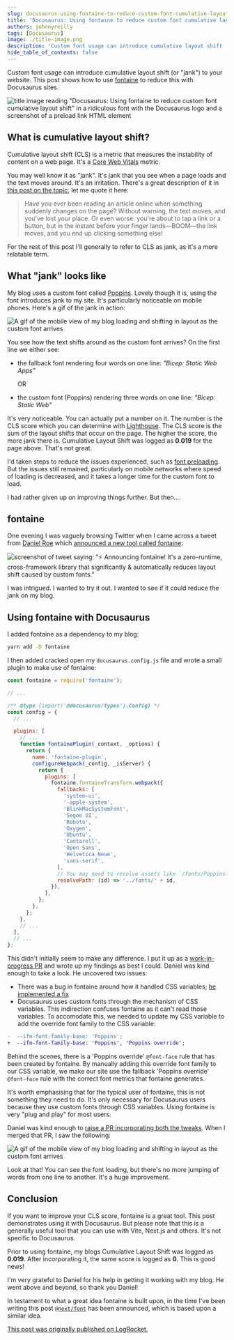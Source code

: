 ```yaml
---
slug: docusaurus-using-fontaine-to-reduce-custom-font-cumulative-layout-shift
title: 'Docusaurus: Using fontaine to reduce custom font cumulative layout shift'
authors: johnnyreilly
tags: [Docusaurus]
image: ./title-image.png
description: 'Custom font usage can introduce cumulative layout shift (or "jank") to your website. This post shows how to use fontaine to reduce this with Docusaurus sites.'
hide_table_of_contents: false
---
```


Custom font usage can introduce cumulative layout shift (or "jank") to your website. This post shows how to use [fontaine](https://github.com/unjs/fontaine) to reduce this with Docusaurus sites.

![title image reading "Docusaurus: Using fontaine to reduce custom font cumulative layout shift" in a ridiculous font with the Docusaurus logo and a screenshot of a preload link HTML element](title-image.png)

<!--truncate-->

## What is cumulative layout shift?

Cumulative layout shift (CLS) is a metric that measures the instability of content on a web page. It's a [Core Web Vitals](https://web.dev/vitals/) metric.

You may well know it as "jank". It's jank that you see when a page loads and the text moves around. It's an irritation. There's a great description of it in [this post on the topic](https://web.dev/cls/); let me quote it here:

> Have you ever been reading an article online when something suddenly changes on the page? Without warning, the text moves, and you've lost your place. Or even worse: you're about to tap a link or a button, but in the instant before your finger lands—BOOM—the link moves, and you end up clicking something else!

For the rest of this post I'll generally to refer to CLS as jank, as it's a more relatable term.

## What "jank" looks like

My blog uses a custom font called [Poppins](https://fonts.google.com/specimen/Poppins). Lovely though it is, using the font introduces jank to my site. It's particularly noticeable on mobile phones. Here's a gif of the jank in action:

![A gif of the mobile view of my blog loading and shifting in layout as the custom font arrives](my-jank.gif)

You see how the text shifts around as the custom font arrives? On the first line we either see:

- the fallback font rendering four words on one line: _"Bicep: Static Web Apps"_

  OR

- the custom font (Poppins) rendering three words on one line: _"Bicep: Static Web"_

It's very noticeable. You can actually put a number on it. The number is the CLS score which you can determine with [Lighthouse](https://developer.chrome.com/docs/lighthouse/overview/). The CLS score is the sum of the layout shifts that occur on the page. The higher the score, the more jank there is. Cumulative Layout Shift was logged as **0.019** for the page above. That's not great.

I'd taken steps to reduce the issues experienced, such as [font preloading](../2021-12-29-preload-fonts-with-docusaurus/index.mdx). But the issues still remained, particularly on mobile networks where speed of loading is decreased, and it takes a longer time for the custom font to load.

I had rather given up on improving things further. But then....

## fontaine

One evening I was vaguely browsing Twitter when I came across a tweet from [Daniel Roe](https://twitter.com/danielcroe) which [announced a new tool called fontaine](https://twitter.com/danielcroe/status/1581428654479138817):

![screenshot of tweet saying: "⚡️ Announcing `fontaine`! It's a zero-runtime, cross-framework library that significantly & automatically reduces layout shift caused by custom fonts."](screenshot-tweet-about-fontaine.webp)

I was intrigued. I wanted to try it out. I wanted to see if it could reduce the jank on my blog.

## Using fontaine with Docusaurus

I added fontaine as a dependency to my blog:

```bash
yarn add -D fontaine
```

I then added cracked open my `docusaurus.config.js` file and wrote a small plugin to make use of fontaine:

```js
const fontaine = require('fontaine');

// ...

/** @type {import('@docusaurus/types').Config} */
const config = {
  // ...

  plugins: [
    // ...
    function fontainePlugin(_context, _options) {
      return {
        name: 'fontaine-plugin',
        configureWebpack(_config, _isServer) {
          return {
            plugins: [
              fontaine.fontaineTransform.webpack({
                fallbacks: [
                  'system-ui',
                  '-apple-system',
                  'BlinkMacSystemFont',
                  'Segoe UI',
                  'Roboto',
                  'Oxygen',
                  'Ubuntu',
                  'Cantarell',
                  'Open Sans',
                  'Helvetica Neue',
                  'sans-serif',
                ],
                // You may need to resolve assets like `/fonts/Poppins-Bold.ttf` to a particular directory
                resolvePath: (id) => '../fonts/' + id,
              }),
            ],
          };
        },
      };
    },
    // ...
  ],
  // ...
};
```

This didn't initially seem to make any difference. I put it up as a [work-in-progress PR](https://github.com/johnnyreilly/blog.johnnyreilly.com/pull/305) and wrote up my findings as best I could. Daniel was kind enough to take a look. He uncovered two issues:

- There was a bug in fontaine around how it handled CSS variables; [he implemented a fix](https://github.com/unjs/fontaine/commit/a708bb07ccc48f385c67ccc3b1eed280d8ee47fc)
- Docusaurus uses custom fonts through the mechanism of CSS variables. This indirection confuses fontaine as it can't read those variables. To accomodate this, we needed to update my CSS variable to add the override font family to the CSS variable:

```diff
-  --ifm-font-family-base: 'Poppins';
+  --ifm-font-family-base: 'Poppins', 'Poppins override';
```

Behind the scenes, there is a 'Poppins override' `@font-face` rule that has been created by fontaine. By manually adding this override font family to our CSS variable, we make our site use the fallback 'Poppins override' `@font-face` rule with the correct font metrics that fontaine generates.

It's worth emphasising that for the typical user of fontaine, this is not something they need to do. It's only necessary for Docusaurus users because they use custom fonts through CSS variables. Using fontaine is very "plug and play" for most users.

Daniel was kind enough to [raise a PR incorporating both the tweaks](https://github.com/johnnyreilly/blog.johnnyreilly.com/pull/307). When I merged that PR, I saw the following:

![A gif of the mobile view of my blog loading and shifting in layout as the custom font arrives](my-jank-fixed.gif)

Look at that! You can see the font loading, but there's no more jumping of words from one line to another. It's a huge improvement.

## Conclusion

If you want to improve your CLS score, fontaine is a great tool. This post demonstrates using it with Docusaurus. But please note that this is a generally useful tool that you can use with Vite, Next.js and others. It's not specific to Docusaurus.

Prior to using fontaine, my blogs Cumulative Layout Shift was logged as **0.019**. After incorporating it, the same score is logged as **0**. This is good news!

I'm very grateful to Daniel for his help in getting it working with my blog. He went above and beyond, so thank you Daniel!

In testament to what a great idea fontaine is built upon, in the time I've been writing this post [`@next/font`](https://nextjs.org/blog/next-13#nextfont) has been announced, which is based upon a similar idea.

[This post was originally published on LogRocket.](https://blog.logrocket.com/docusaurus-using-fontaine-reduce-cumulative-layout-shift/)

<head>
  <link
    rel="canonical"
    href="https://blog.logrocket.com/docusaurus-using-fontaine-reduce-cumulative-layout-shift/"
  />
</head>
